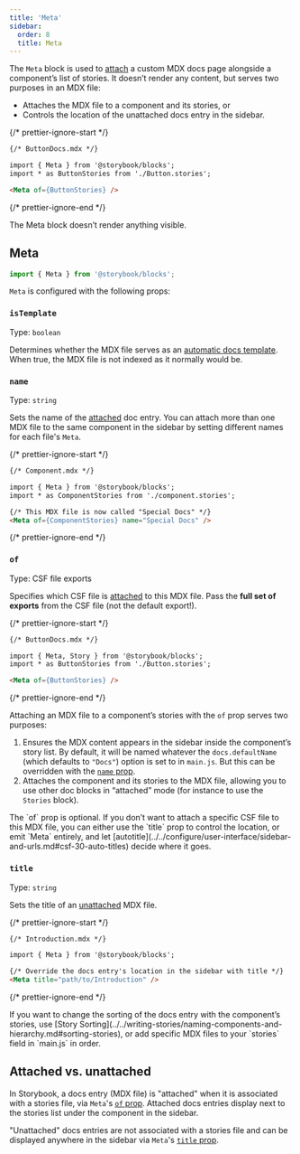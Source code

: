 ```yaml
---
title: 'Meta'
sidebar:
  order: 8
  title: Meta
---
```


The `Meta` block is used to [attach](#attached-vs-unattached) a custom MDX docs page alongside a component’s list of stories. It doesn’t render any content, but serves two purposes in an MDX file:

* Attaches the MDX file to a component and its stories, or
* Controls the location of the unattached docs entry in the sidebar.

{/* prettier-ignore-start */}

```md
{/* ButtonDocs.mdx */}

import { Meta } from '@storybook/blocks';
import * as ButtonStories from './Button.stories';

<Meta of={ButtonStories} />
```

{/* prettier-ignore-end */}

<Callout variant="info" icon="💡">
  The Meta block doesn’t render anything visible.
</Callout>

## Meta

```js
import { Meta } from '@storybook/blocks';
```

`Meta` is configured with the following props:

### `isTemplate`

Type: `boolean`

Determines whether the MDX file serves as an [automatic docs template](../../writing-docs/autodocs.md#with-mdx). When true, the MDX file is not indexed as it normally would be.

### `name`

Type: `string`

Sets the name of the [attached](#attached-vs-unattached) doc entry. You can attach more than one MDX file to the same component in the sidebar by setting different names for each file's `Meta`.

{/* prettier-ignore-start */}

```md
{/* Component.mdx */}

import { Meta } from '@storybook/blocks';
import * as ComponentStories from './component.stories';

{/* This MDX file is now called "Special Docs" */}
<Meta of={ComponentStories} name="Special Docs" />
```

{/* prettier-ignore-end */}

### `of`

Type: CSF file exports

Specifies which CSF file is [attached](#attached-vs-unattached) to this MDX file. Pass the **full set of exports** from the CSF file (not the default export!).

{/* prettier-ignore-start */}

```md
{/* ButtonDocs.mdx */}

import { Meta, Story } from '@storybook/blocks';
import * as ButtonStories from './Button.stories';

<Meta of={ButtonStories} />
```

{/* prettier-ignore-end */}

Attaching an MDX file to a component’s stories with the `of` prop serves two purposes:

1. Ensures the MDX content appears in the sidebar inside the component’s story list. By default, it will be named whatever the `docs.defaultName` (which defaults to `"Docs"`) option is set to in `main.js`. But this can be overridden with the [`name` prop](#name).
2. Attaches the component and its stories to the MDX file, allowing you to use other doc blocks in “attached” mode (for instance to use the `Stories` block).

<Callout variant="info" icon="💡">
  The `of` prop is optional. If you don’t want to attach a specific CSF file to this MDX file, you can either use the `title` prop to control the location, or emit `Meta` entirely, and let [autotitle](../../configure/user-interface/sidebar-and-urls.md#csf-30-auto-titles) decide where it goes.
</Callout>

### `title`

Type: `string`

Sets the title of an [unattached](#attached-vs-unattached) MDX file.

{/* prettier-ignore-start */}

```md
{/* Introduction.mdx */}

import { Meta } from '@storybook/blocks';

{/* Override the docs entry's location in the sidebar with title */}
<Meta title="path/to/Introduction" />
```

{/* prettier-ignore-end */}

<Callout variant="info" icon="💡">
  If you want to change the sorting of the docs entry with the component’s stories, use [Story Sorting](../../writing-stories/naming-components-and-hierarchy.md#sorting-stories), or add specific MDX files to your `stories` field in `main.js` in order.
</Callout>

## Attached vs. unattached

In Storybook, a docs entry (MDX file) is "attached" when it is associated with a stories file, via `Meta`'s [`of` prop](#of). Attached docs entries display next to the stories list under the component in the sidebar.

"Unattached" docs entries are not associated with a stories file and can be displayed anywhere in the sidebar via `Meta`'s [`title` prop](#title).
